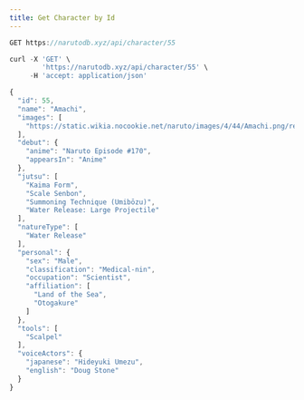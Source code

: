 ```yaml
---
title: Get Character by Id
---
```


```js
GET https://narutodb.xyz/api/character/55
```

```js
curl -X 'GET' \
        'https://narutodb.xyz/api/character/55' \
     -H 'accept: application/json'
```

```js
{
  "id": 55,
  "name": "Amachi",
  "images": [
    "https://static.wikia.nocookie.net/naruto/images/4/44/Amachi.png/revision/latest/scale-to-width-down/300?cb=20150528184924"
  ],
  "debut": {
    "anime": "Naruto Episode #170",
    "appearsIn": "Anime"
  },
  "jutsu": [
    "Kaima Form",
    "Scale Senbon",
    "Summoning Technique (Umibōzu)",
    "Water Release: Large Projectile"
  ],
  "natureType": [
    "Water Release"
  ],
  "personal": {
    "sex": "Male",
    "classification": "Medical-nin",
    "occupation": "Scientist",
    "affiliation": [
      "Land of the Sea",
      "Otogakure"
    ]
  },
  "tools": [
    "Scalpel"
  ],
  "voiceActors": {
    "japanese": "Hideyuki Umezu",
    "english": "Doug Stone"
  }
}
```
